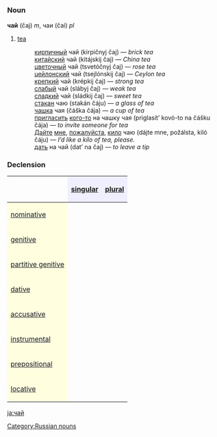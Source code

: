 =={{ru}}==
[[Category:Russian nouns]]
===Noun===
'''чай''' (čaj) ''m'', чаи (čaí) ''pl''

# [[tea]]
#:[[кирпичный]] чай (kirpičnyj čaj) — ''brick tea''
#:[[китайский]] чай (kitájskij čaj) — ''China tea''
#:[[цветочный]] чай (tsvetóčnyj čaj) — ''rose tea''
#:[[цейлонский]] чай (tsejlónskij čaj) — ''Ceylon tea''
#:[[крепкий]] чай (krépkij čaj) — ''strong tea''
#:[[слабый]] чай (slábyj čaj) — ''weak tea''
#:[[сладкий]] чай (sládkij čaj) — ''sweet tea''
#:[[стакан]] чаю (stakán čáju) — ''a glass of tea''
#:[[чашка]] чая (čáška čája) — ''a cup of tea''
#:[[приглашать|пригласить]] [[кто|кого-то]] на чашку чая (priglasít’ kovó-to na čášku čája) — ''to invite someone for tea''
#:[[давать|Дайте]] [[я|мне]], [[пожалуйста]], [[кило]] чаю (dájte mne, požálsta, kiló čáju) — ''I’d like a kilo of tea, please.''
#:[[давать|дать]] на чай (dat’ na čaj) — ''to leave a tip''

===Declension===
{| border="1" cellpadding="4" cellspacing="0"
!
! style="background-color: #EFEFFF" align="center"|[[singular]]
! style="background-color: #EFEFFF" align="center"|[[plural]]
|-
! style="background-color: #FFFFE0" align="left"|[[nominative case|nominative]]
| align="center"|{{Unicode|чай}}
| align="center"|{{Unicode|чаи́}}
|-
! style="background-color: #FFFFE0" align="left"|[[genitive case|genitive]]
| align="center"|{{Unicode|ча́я}}
| align="center"|{{Unicode|чаёв}}
|-
! style="background-color: #FFFFE0" align="left"|[[partitive case|partitive genitive]]
| align="center"|{{Unicode|ча́ю}}
| align="center"|{{Unicode|чаёв}}
|-
! style="background-color: #FFFFE0" align="left"|[[dative case|dative]]
| align="center"|{{Unicode|ча́ю}}
| align="center"|{{Unicode|чая́м}}
|-
! style="background-color: #FFFFE0" align="left"|[[accusative case|accusative]]
| align="center"|{{Unicode|чай}}
| align="center"|{{Unicode|чаи́}}
|-
! style="background-color: #FFFFE0" align="left"|[[instrumental case|instrumental]]
| align="center"|{{Unicode|ча́ем}}
| align="center"|{{Unicode|чая́ми}}
|-
! style="background-color: #FFFFE0" align="left"|[[prepositional case|prepositional]]
| align="center"|{{Unicode|о ча́е}}
| align="center"|{{Unicode|о чая́х}}
|-
! style="background-color: #FFFFE0" align="left"|[[locative case|locative]]
| align="center"|{{Unicode|в ча́е, в чаю́}}
| align="center"|{{Unicode|в чая́х}}
|}

[[ja:чай]]